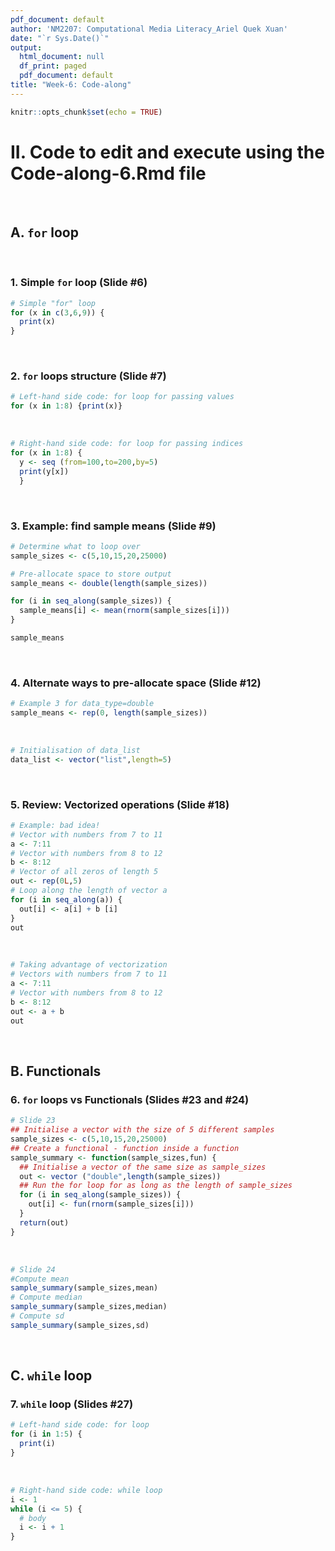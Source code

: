 ---
pdf_document: default
author: 'NM2207: Computational Media Literacy_Ariel Quek Xuan'
date: "`r Sys.Date()`"
output:
  html_document: null
  df_print: paged
  pdf_document: default
title: "Week-6: Code-along"
---

```{r setup, include=TRUE}
knitr::opts_chunk$set(echo = TRUE)
```

# II. Code to edit and execute using the Code-along-6.Rmd file 
<br>

## A. `for` loop
<br>

### 1. Simple `for` loop (Slide #6)

```{r, eval=TRUE,echo=TRUE}
# Simple "for" loop 
for (x in c(3,6,9)) {
  print(x)
}
```
<br>

### 2. `for` loops structure (Slide #7)

```{r, eval=TRUE,echo=TRUE}
# Left-hand side code: for loop for passing values
for (x in 1:8) {print(x)}
```
<br>
```{r, eval=TRUE,echo=TRUE}
# Right-hand side code: for loop for passing indices
for (x in 1:8) {
  y <- seq (from=100,to=200,by=5)
  print(y[x])
  }
```
<br>

### 3. Example: find sample means (Slide #9)

```{r, eval=TRUE,echo=TRUE}
# Determine what to loop over 
sample_sizes <- c(5,10,15,20,25000)

# Pre-allocate space to store output 
sample_means <- double(length(sample_sizes))

for (i in seq_along(sample_sizes)) {
  sample_means[i] <- mean(rnorm(sample_sizes[i]))
}

sample_means
```
<br>

### 4. Alternate ways to pre-allocate space (Slide #12)

```{r, eval=TRUE,echo=TRUE}
# Example 3 for data_type=double
sample_means <- rep(0, length(sample_sizes))
```
<br>

```{r, eval=TRUE,echo=TRUE}
# Initialisation of data_list
data_list <- vector("list",length=5)
```
<br>

### 5. Review: Vectorized operations (Slide #18)

```{r, eval=TRUE,echo=TRUE}
# Example: bad idea!
# Vector with numbers from 7 to 11 
a <- 7:11
# Vector with numbers from 8 to 12 
b <- 8:12 
# Vector of all zeros of length 5 
out <- rep(0L,5)
# Loop along the length of vector a 
for (i in seq_along(a)) {
  out[i] <- a[i] + b [i]
}
out
```
<br>

```{r, eval=TRUE,echo=TRUE}
# Taking advantage of vectorization
# Vectors with numbers from 7 to 11 
a <- 7:11 
# Vector with numbers from 8 to 12 
b <- 8:12 
out <- a + b 
out
```
<br>

## B. Functionals

### 6. `for` loops vs Functionals (Slides #23 and #24)

```{r, eval=TRUE,echo=TRUE}
# Slide 23
## Initialise a vector with the size of 5 different samples 
sample_sizes <- c(5,10,15,20,25000) 
## Create a functional - function inside a function 
sample_summary <- function(sample_sizes,fun) {
  ## Initialise a vector of the same size as sample_sizes 
  out <- vector ("double",length(sample_sizes))
  ## Run the for loop for as long as the length of sample_sizes 
  for (i in seq_along(sample_sizes)) {
    out[i] <- fun(rnorm(sample_sizes[i]))
  }
  return(out)
}
```
<br>

```{r, eval=TRUE,echo=TRUE}
# Slide 24
#Compute mean
sample_summary(sample_sizes,mean)
# Compute median
sample_summary(sample_sizes,median)
# Compute sd
sample_summary(sample_sizes,sd)
```
<br>

## C. `while` loop

### 7. `while` loop (Slides #27)

```{r, eval=TRUE,echo=TRUE}
# Left-hand side code: for loop
for (i in 1:5) {
  print(i)
}
```
<br>

```{r, eval=TRUE,echo=TRUE}
# Right-hand side code: while loop
i <- 1 
while (i <= 5) {
  # body 
  i <- i + 1
}
```
<br>


